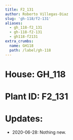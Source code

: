 ```yaml
---
title: F2_131
author: Roberto Villegas-Diaz
slug: 'gh-118/f2-131'
aliases:
  - gh_118-f2_131
  - gh-118-f2-131
  - gh118-f2131
extra_crumbs:
  name: GH118
  path: /label/gh-118
---
```


# **House**: GH_118
# **Plant ID**: F2_131
# **Updates**: 
 - 2020-06-28: Nothing new.
